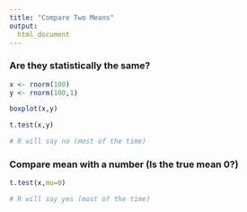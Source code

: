 ```yaml
---
title: "Compare Two Means"
output:
  html_document
---
```


### Are they statistically the same?


```r
x <- rnorm(100)
y <- rnorm(100,1)

boxplot(x,y)

t.test(x,y)

# R will say no (most of the time)
```


### Compare mean with a number (Is the true mean 0?)
```r
t.test(x,mu=0)

# R will say yes (most of the time)
```




